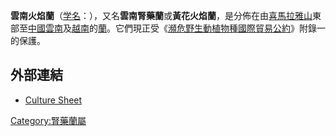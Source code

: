 {{Speciesbox
| name = 雲南火焰蘭
| image = Renanthera imschootiana 01.jpg
| image_width = 250px
| genus = Renanthera
| species = imschootiana
| authority = [[羅爾夫|Rolfe]]
| synonyms = 
* ''Renanthera papilio''
}}

'''雲南火焰蘭'''（[[学名|学名]]：''{{lang|la|Renanthera imschootiana}}''），又名'''雲南腎藥蘭'''或'''黃花火焰蘭'''，是分佈在由[[喜馬拉雅山|喜馬拉雅山]]東部至[[中國|中國]][[雲南|雲南]]及[[越南|越南]]的[[蘭|蘭]]。它們現正受《[[瀕危野生動植物種國際貿易公約|瀕危野生動植物種國際貿易公約]]》附錄一的保護。

== 外部連結 ==
{{commons|Renanthera imschootiana}}
{{wikispecies|Renanthera imschootiana}}
* [http://culturesheet.org/orchidaceae:renanthera:imschootiana Culture Sheet]{{dead link|date=2018年5月 |bot=InternetArchiveBot |fix-attempted=yes }}
{{Taxonbar|from=Q1055281}}

[[Category:腎藥蘭屬|Category:腎藥蘭屬]]